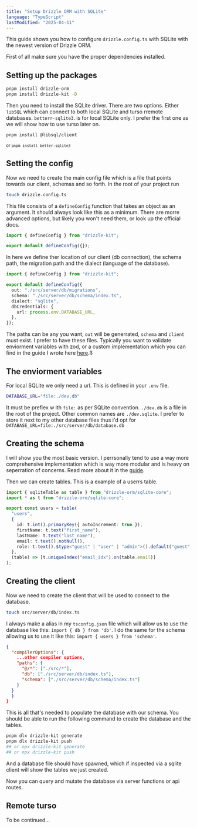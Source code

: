 ```yaml
---
title: "Setup Drizzle ORM with SQLite"
language: "TypeScript"
lastModified: "2025-04-11"
---
```



This guide shows you how to configure `drizzle.config.ts` with SQLite with the newest version of Drizzle ORM.

First of all make sure you have the proper dependencies installed.

## Setting up the packages

```bash
pnpm install drizzle-orm
pnpm install drizzle-kit -D
```

Then you need to install the SQLite driver. There are two options. Either `libSQL` which can connect to both local SQLite and turso rremote databases. `betterr-sqlite3`. is for local SQLite only. I prefer the first one as we will show how to use turso later on.

```bash
pnpm install @libsql/client
```

<small>or `pnpm install better-sqlite3`</small>

## Setting the config

Now we need to create the main config file which is a file that points towards our client, schemas and so forth. In the root of your project run

```bash
touch drizzle.config.ts
```

This file consists of a `defineConfig` function that takes an object as an argument. It should always look like this as a minimum. There are morre advanced options, but likely you won't need them, or look up the official docs.

```ts
import { defineConfig } from "drizzle-kit";

export default defineConfig({});
```

In here we define ther location of our client (db connection), the schema path, the migration path and the dialect (language of the database).

```ts
import { defineConfig } from "drizzle-kit";

export default defineConfig({
  out: "./src/server/db/migrations",
  schema: "./src/server/db/schema/index.ts",
  dialect: "sqlite",
  dbCredentials: {
    url: process.env.DATABASE_URL,
  },
});
```

The paths can be any you want, `out` will be generrated, `schema` and `client` must exist. I prefer to have these files. Typically you want to validate enviorment variables with zod, or a custom implementation which you can find in the guide I wrote here [here](/snippets/databases/validate-env-variables).ß

## The enviorment variables

For local SQLite we only need a url. This is defined in your `.env` file.

```bash
DATABASE_URL="file:./dev.db"
```

It must be prefiex w ith `file:` as per SQLite convention. `./dev.db` is a file in the root of the project. Other common names are `./dev.sqlite`. I prefer to store it next to my other database files thus i'd opt for `DATABASE_URL=file:./src/server/db/database.db`

## Creating the schema

I will show you the most basic version. I perrsonally tend to use a way more comprehensive implementation which is way more modular and is heavy on seperration of concerns. Read more about it in the [guide](/snippets/nextjs-snippets/databases/drizzle-orm/modular-scalable-schema-design).

Then we can create tables. This is a example of a userrs table.

```ts
import { sqliteTable as table } from "drizzle-orm/sqlite-core";
import * as t from "drizzle-orm/sqlite-core";

export const users = table(
  "users",
  {
    id: t.int().primaryKey({ autoIncrement: true }),
    firstName: t.text("first_name"),
    lastName: t.text("last_name"),
    email: t.text().notNull(),
    role: t.text().$type<"guest" | "user" | "admin">().default("guest"),
  },
  (table) => [t.uniqueIndex("email_idx").on(table.email)]
);
```

## Creating the client

Now we need to create the client that will be used to connect to the database.

```bash
touch src/server/db/index.ts
```

I always make a alias in my `tsconfig.json` file which will allow us to use the database like this: `import { db } from 'db'`. I do the same for the schema allowing us to use it like this: `import { users } from 'schema'`.

```json
{
  "compilerOptions": {
    ...other compiler options,
    "paths": {
      "@/*": ["./src/*"],
      "db": ["./src/server/db/index.ts"],
      "schema": ["./src/server/db/schema/index.ts"]
    }
  }
  }
}
```

This is all that's needed to populate the database with our schema. You should be able to run the following command to create the database and the tables.

```bash
pnpm dlx drizzle-kit generate
pnpm dlx drizzle-kit push
## or npx drizzle-kit generate
## or npx drizzle-kit push
```

And a database file should have spawned, which if inspected via a sqlite client will show the tables we just created.

Now you can query and mutate the database via server functions or api routes.

## Remote turso

To be continued...
